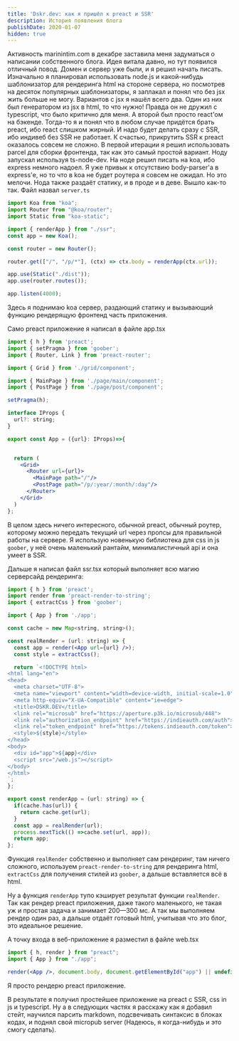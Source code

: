 ```yaml
---
title: 'Dskr.dev: как я пришёл к preact и SSR'
description: История появления блога
publishDate: 2020-01-07
hidden: true
---
```


Активность marinintim.com в декабре заставила меня задуматься о написании
собственного блога. Идея витала давно, но тут появился отличный повод. Домен и
сервер уже были, и я решил начать писать. Изначально я планировал использовать
node.js и какой-нибудь шаблонизатор для рендеринга html на стороне сервера, но
посмотрев на десяток популярных шаблонизаторы, я заплакал и понял что без jsx
жить больше не могу. Вариантов с jsx я нашёл всего два. Один из них был
генератором из jsx в html, то что нужно! Правда он не дружил с typescript, что
было критично для меня. А второй был просто react'ом на бэкенде. Тогда-то я и
понял что в любом случае придётся брать preact, ибо react слишком жирный. И надо
будет делать сразу с SSR, ибо индивеб без SSR не работает. К счастью, прикрутить
SSR к preact оказалось совсем не сложно. В первой итерации я решил использовать
parcel для сборки фронтенда, так как это самый простой вариант. Ноду запускал
используя ts-node-dev. На ноде решил писать на koa, ибо express немного надоел.
Я уже привык к отсутствию body-parser'а в express'е, но то что в koa не будет
роутера я совсем не ожидал. Но это мелочи. Нода также раздаёт статику, и в проде
и в деве. Вышло как-то так. Файл назвал `server.ts`

```typescript
import Koa from "koa";
import Router from "@koa/router";
import Static from "koa-static";

import { renderApp } from "./ssr";
const app = new Koa();

const router = new Router();

router.get(["/", "/p/*"], (ctx) => ctx.body = renderApp(ctx.url));

app.use(Static("./dist"));
app.use(router.routes());

app.listen(4000);
```

Здесь я поднимаю koa сервер, раздающий статику и вызывающий функцию рендерящую
фронтенд часть приложения.

Само preact приложение я написал в файле app.tsx

```jsx
import { h } from 'preact';
import { setPragma } from 'goober';
import { Router, Link } from 'preact-router';

import { Grid } from './grid/component';

import { MainPage } from './page/main/component';
import { PostPage } from './page/post/component';

setPragma(h);

interface IProps {
  url?: string;
}

export const App = ({url}: IProps)=>{


  return (
    <Grid>
      <Router url={url}>
        <MainPage path="/"/>
        <PostPage path="/p/:year/:month/:day"/>
      </Router>
    </Grid>
  )
};
```

В целом здесь ничего интересного, обычной preact, обычный роутер, которому можно
передать текущий url через пропсы для правильной работы на сервере. Я использую
новенькую библиотека для css in js `goober`, у неё очень маленький рантайм,
минималистичный api и она умеет в SSR.

Дальше я написал файл ssr.tsx который выполняет всю магию серверсайд рендеринга:

```jsx
import { h } from 'preact';
import render from 'preact-render-to-string';
import { extractCss } from 'goober';

import { App } from './app';

const cache = new Map<string, string>();

const realRender = (url: string) => {
  const app = render(<App url={url} />);
  const style = extractCss();

  return `<!DOCTYPE html>
<html lang="en">
<head>
  <meta charset="UTF-8">
  <meta name="viewport" content="width=device-width, initial-scale=1.0">
  <meta http-equiv="X-UA-Compatible" content="ie=edge">
  <title>DSKR.DEV</title>
  <link rel="microsub" href="https://aperture.p3k.io/microsub/448">
  <link rel="authorization_endpoint" href="https://indieauth.com/auth">
  <link rel="token_endpoint" href="https://tokens.indieauth.com/token">
  <style>${style}</style>
</head>
<body>
  <div id="app">${app}</div>
  <script src="/web.js"></script>
</body>
</html>
`;
};

export const renderApp = (url: string) => {
  if(cache.has(url)) {
    return cache.get(url);
  }
  const app = realRender(url);
  process.nextTick(() =>cache.set(url, app));
  return app;
};
```

Функция `realRender` собственно и выполняет сам рендеринг, там ничего сложного,
используем `preact-render-to-string` для рендеринга html, `extractCss` для
получения стилей из `goober`, а дальше вставляется всё в html.

Ну а функция `renderApp` тупо кэширует результат функции `realRender`. Так как
рендер preact приложения, даже такого маленького, не такая уж и простая задача и
занимает 200—300 мс. А так мы выполняем рендер один раз, а дальше отдаёт готовый
html, учитывая что это блог, это идеальное решение.

А точку входа в веб-приложение я разместил в файле web.tsx

```jsx
import { h, render } from "preact";
import { App } from "./app";

render(<App />, document.body, document.getElementById("app") || undefined);
```

Я просто рендерю preact приложение.

В результате я получил простейшее приложение на preact с SSR, css in js и
typescript. Ну а в следующих частях я расскажу как я добавил стейт, научился
парсить markdown, подсвечивать синтаксис в блоках кодах, и поднял свой micropub
server (Надеюсь, я когда-нибудь и это смогу сделать).
